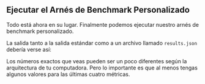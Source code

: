 
## Ejecutar el Arnés de Benchmark Personalizado

Todo está ahora en su lugar.
Finalmente podemos ejecutar nuestro arnés de benchmark personalizado.

<CargoBench />

La salida tanto a la salida estándar
como a un archivo llamado `results.json` debería verse así:

<CargoBenchJson />

Los números exactos que veas pueden ser un poco diferentes según la arquitectura de tu computadora.
Pero lo importante es que al menos tengas algunos valores para las últimas cuatro métricas.
